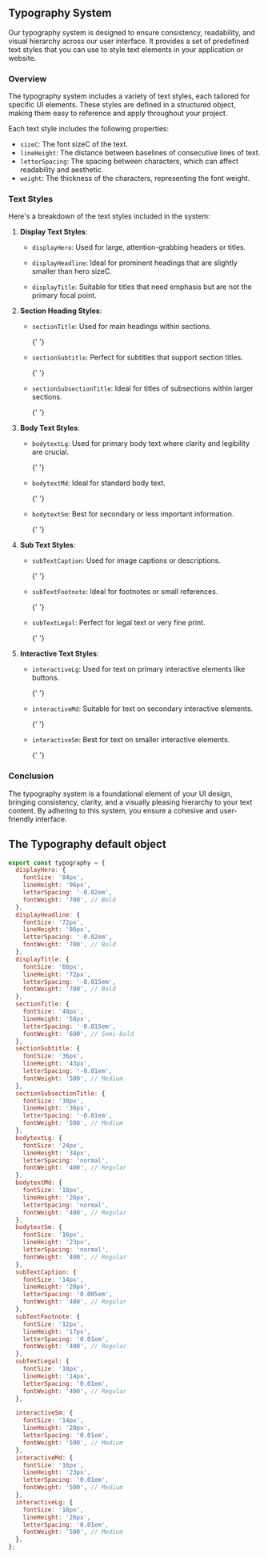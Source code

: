 

<Meta title="components/atoms/Typography/Typography-System" />

## Typography System

Our typography system is designed to ensure consistency, readability, and visual hierarchy across our user interface. It provides a set of predefined text styles that you can use to style text elements in your application or website.

### Overview

The typography system includes a variety of text styles, each tailored for specific UI elements. These styles are defined in a structured object, making them easy to reference and apply throughout your project.

Each text style includes the following properties:

- `sizeC`: The font sizeC of the text.
- `lineHeight`: The distance between baselines of consecutive lines of text.
- `letterSpacing`: The spacing between characters, which can affect readability and aesthetic.
- `weight`: The thickness of the characters, representing the font weight.

### Text Styles

Here's a breakdown of the text styles included in the system:

1. **Display Text Styles**:

   - `displayHero`: Used for large, attention-grabbing headers or titles.

     <Story of={TypographyStory.DisplayHero} />

   - `displayHeadline`: Ideal for prominent headings that are slightly smaller than hero sizeC.

     <Story of={TypographyStory.DisplayHeadline} />

   - `displayTitle`: Suitable for titles that need emphasis but are not the primary focal point.

     <Story of={TypographyStory.DisplayTitle} />

2. **Section Heading Styles**:

   - `sectionTitle`: Used for main headings within sections.

     {' '}

     <Story of={TypographyStory.SectionTitle} />

   - `sectionSubtitle`: Perfect for subtitles that support section titles.

     {' '}

     <Story of={TypographyStory.SectionSubtitle} />

   - `sectionSubsectionTitle`: Ideal for titles of subsections within larger sections.

     {' '}

     <Story of={TypographyStory.SectionSubsectionTitle} />

3. **Body Text Styles**:

   - `bodytextLg`: Used for primary body text where clarity and legibility are crucial.

     {' '}

     <Story of={TypographyStory.BodytextLg} />

   - `bodytextMd`: Ideal for standard body text.

     {' '}

     <Story of={TypographyStory.BodytextMd} />

   - `bodytextSm`: Best for secondary or less important information.

     {' '}

     <Story of={TypographyStory.BodytextSm} />

4. **Sub Text Styles**:

   - `subTextCaption`: Used for image captions or descriptions.

     {' '}

     <Story of={TypographyStory.SubTextCaption} />

   - `subTextFootnote`: Ideal for footnotes or small references.

     {' '}

     <Story of={TypographyStory.SubTextFootnote} />

   - `subTextLegal`: Perfect for legal text or very fine print.

     {' '}

     <Story of={TypographyStory.SubTextLegal} />

5. **Interactive Text Styles**:

   - `interactiveLg`: Used for text on primary interactive elements like buttons.

     {' '}

     <Story of={TypographyStory.InteractiveLg} />

   - `interactiveMd`: Suitable for text on secondary interactive elements.

     {' '}

     <Story of={TypographyStory.InteractiveMd} />

   - `interactiveSm`: Best for text on smaller interactive elements.

     {' '}

     <Story of={TypographyStory.InteractiveSm} />

### Conclusion

The typography system is a foundational element of your UI design, bringing consistency, clarity, and a visually pleasing hierarchy to your text content. By adhering to this system, you ensure a cohesive and user-friendly interface.

## The Typography default object

```jsx
export const typography = {
  displayHero: {
    fontSize: '84px',
    lineHeight: '96px',
    letterSpacing: '-0.02em',
    fontWeight: '700', // Bold
  },
  displayHeadline: {
    fontSize: '72px',
    lineHeight: '86px',
    letterSpacing: '-0.02em',
    fontWeight: '700', // Bold
  },
  displayTitle: {
    fontSize: '60px',
    lineHeight: '72px',
    letterSpacing: '-0.015em',
    fontWeight: '700', // Bold
  },
  sectionTitle: {
    fontSize: '48px',
    lineHeight: '58px',
    letterSpacing: '-0.015em',
    fontWeight: '600', // Semi-bold
  },
  sectionSubtitle: {
    fontSize: '36px',
    lineHeight: '43px',
    letterSpacing: '-0.01em',
    fontWeight: '500', // Medium
  },
  sectionSubsectionTitle: {
    fontSize: '30px',
    lineHeight: '36px',
    letterSpacing: '-0.01em',
    fontWeight: '500', // Medium
  },
  bodytextLg: {
    fontSize: '24px',
    lineHeight: '34px',
    letterSpacing: 'normal',
    fontWeight: '400', // Regular
  },
  bodytextMd: {
    fontSize: '18px',
    lineHeight: '26px',
    letterSpacing: 'normal',
    fontWeight: '400', // Regular
  },
  bodytextSm: {
    fontSize: '16px',
    lineHeight: '23px',
    letterSpacing: 'normal',
    fontWeight: '400', // Regular
  },
  subTextCaption: {
    fontSize: '14px',
    lineHeight: '20px',
    letterSpacing: '0.005em',
    fontWeight: '400', // Regular
  },
  subTextFootnote: {
    fontSize: '12px',
    lineHeight: '17px',
    letterSpacing: '0.01em',
    fontWeight: '400', // Regular
  },
  subTextLegal: {
    fontSize: '10px',
    lineHeight: '14px',
    letterSpacing: '0.01em',
    fontWeight: '400', // Regular
  },

  interactiveSm: {
    fontSize: '14px',
    lineHeight: '20px',
    letterSpacing: '0.01em',
    fontWeight: '500', // Medium
  },
  interactiveMd: {
    fontSize: '16px',
    lineHeight: '23px',
    letterSpacing: '0.01em',
    fontWeight: '500', // Medium
  },
  interactiveLg: {
    fontSize: '18px',
    lineHeight: '26px',
    letterSpacing: '0.01em',
    fontWeight: '500', // Medium
  },
};
```
